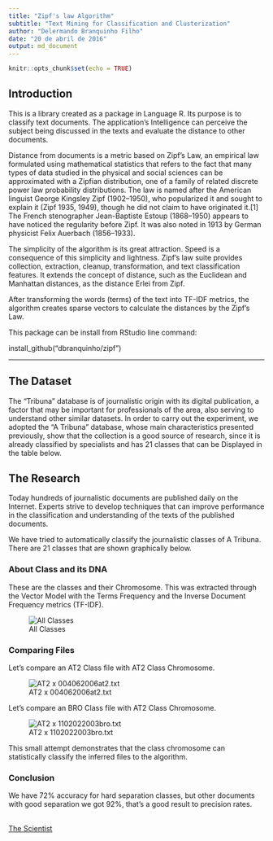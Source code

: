 ```yaml
---
title: "Zipf's law Algorithm"
subtitle: "Text Mining for Classification and Clusterization"
author: "Delermando Branquinho Filho"
date: "20 de abril de 2016"
output: md_document
---
```


```r
knitr::opts_chunk$set(echo = TRUE)
```

## Introduction

This is a library created as a package in Language R. Its purpose is to classify text documents. The application's Intelligence can perceive the subject being discussed in the texts and evaluate the distance to other documents.

Distance from documents is a metric based on Zipf's Law, an empirical law formulated using mathematical statistics that refers to the fact that many types of data studied in the physical and social sciences can be approximated with a Zipfian distribution, one of a family of related discrete power law probability distributions. The law is named after the American linguist George Kingsley Zipf (1902–1950), who popularized it and sought to explain it (Zipf 1935, 1949), though he did not claim to have originated it.[1] The French stenographer Jean-Baptiste Estoup (1868–1950) appears to have noticed the regularity before Zipf. It was also noted in 1913 by German physicist Felix Auerbach (1856–1933).

The simplicity of the algorithm is its great attraction. Speed is a consequence of this simplicity and lightness. Zipf's law suite provides collection, extraction, cleanup, transformation, and text classification features. It extends the concept of distance, such as the Euclidean and Manhattan distances, as the distance Erlei from Zipf.

After transforming the words (terms) of the text into TF-IDF metrics, the algorithm creates sparse vectors to calculate the distances by the Zipf's Law.

This package can be install from RStudio line command:

install_github("dbranquinho/zipf")

---

## The Dataset

The "Tribuna" database is of journalistic origin with its digital publication, a factor that may be important for professionals of the area, also serving to understand other similar datasets. In order to carry out the experiment, we adopted the "A Tribuna" database, whose main characteristics presented previously, show that the collection is a good source of research, since it is already classified by specialists and has 21 classes that can be Displayed in the table below.

## The Research

Today hundreds of journalistic documents are published daily on the Internet. Experts strive to develop techniques that can improve performance in the classification and understanding of the texts of the published documents.

We have tried to automatically classify the journalistic classes of A Tribuna. There are 21 classes that are shown graphically below.

### About Class and its DNA 

These are the classes and their Chromosome. This was extracted through the Vector Model with the Terms Frequency and the Inverse Document Frequency metrics (TF-IDF).

![All Classes](images/PlotClassAll.png)

### Comparing Files

Let's compare an AT2 Class file with AT2 Class Chromosome.

![AT2 x 004062006at2.txt ](images/classat2Fileat2.png)

Let's compare an BRO Class file with AT2 Class Chromosome.

![AT2 x 1102022003bro.txt ](images/bro.png)

This small attempt demonstrates that the class chromosome can statistically classify the inferred files to the algorithm.


### Conclusion

We have 72% accuracy for hard separation classes, but other documents with good separation we got 92%, that's a good result to precision rates.

<BR>
[The Scientist](http://www.thescientist.com.br)
<BR><BR>




